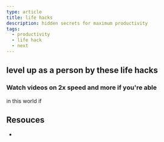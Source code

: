 ```yaml
---
type: article
title: life hacks
description: hidden secrets for maximum productivity
tags:
  - productivity
  - life hack
  - next
---
```


## level up as a person by these life hacks

### Watch videos on 2x speed and more if you're able
in this world if

## Resouces
- 
